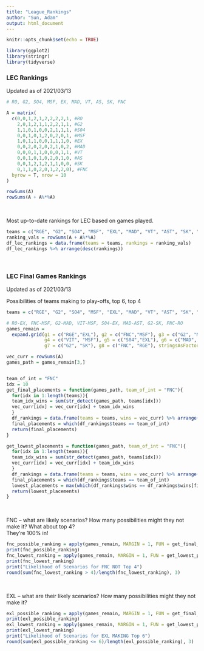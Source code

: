 ```yaml
---
title: "League_Rankings"
author: "Sun, Adam"
output: html_document
---
```


```r
knitr::opts_chunk$set(echo = TRUE)

library(ggplot2)
library(stringr)
library(tidyverse)

```


### LEC Rankings <br>

Updated as of 2021/03/13

```r
# RO, G2, SO4, MSF, EX, MAD, VT, AS, SK, FNC

A = matrix(
  c(0,0,1,2,1,2,2,2,2,1, #RO
    2,0,1,2,1,1,2,2,1,1, #G2
    1,1,0,1,0,0,2,1,1,1, #S04
    0,0,1,0,1,2,0,2,0,1, #MSF
    1,0,1,1,0,0,1,1,1,0, #EX
    0,0,2,0,2,0,2,1,0,2, #MAD
    0,0,0,1,1,0,0,0,1,1, #VT
    0,0,1,0,1,0,2,0,1,0, #AS
    0,0,1,2,1,2,1,1,0,0, #SK
    0,1,1,0,2,0,1,2,2,0), #FNC
  byrow = T, nrow = 10
)

rowSums(A)
rowSums(A + A%*%A)

```

<br>

Most up-to-date rankings for LEC based on games played. 

```r

teams = c("RGE", "G2", "SO4", "MSF", "EXL", "MAD", "VT", "AST", "SK", "FNC")
ranking_vals = rowSums(A + A%*%A)
df_lec_rankings = data.frame(teams = teams, rankings = ranking_vals)
df_lec_rankings %>% arrange(desc(rankings))

```

<br>

### LEC Final Games Rankings <br>

Updated as of 2021/03/13 <br>

Possibilities of teams making to play-offs, top 6, top 4 

```r
teams = c("RGE", "G2", "SO4", "MSF", "EXL", "MAD", "VT", "AST", "SK", "FNC")

# RO-EX, FNC-MSF, G2-MAD, VIT-MSF, S04-EX, MAD-AST, G2-SK, FNC-RO
games_remain = 
  expand.grid(g1 = c("RGE","EXL"), g2 = c("FNC","MSF"), g3 = c("G2", "MAD"), 
              g4 = c("VIT", "MSF"), g5 = c("S04","EXL"), g6 = c("MAD", "AST"), 
              g7 = c("G2", "SK"), g8 = c("FNC", "RGE"), stringsAsFactors = F) %>% as.matrix()

vec_curr = rowSums(A)
games_path = games_remain[3,]


team_of_int = "FNC"
idx = 10
get_final_placements = function(games_path, team_of_int = "FNC"){
  for(idx in 1:length(teams)){
  team_idx_wins = sum(str_detect(games_path, teams[idx]))
  vec_curr[idx] = vec_curr[idx] + team_idx_wins
  }
  df_rankings = data.frame(teams = teams, wins = vec_curr) %>% arrange(desc(wins))
  final_placements = which(df_rankings$teams == team_of_int)
  return(final_placements)
}

get_lowest_placements = function(games_path, team_of_int = "FNC"){
  for(idx in 1:length(teams)){
  team_idx_wins = sum(str_detect(games_path, teams[idx]))
  vec_curr[idx] = vec_curr[idx] + team_idx_wins
  }
  df_rankings = data.frame(teams = teams, wins = vec_curr) %>% arrange(desc(wins))
  final_placements = which(df_rankings$teams == team_of_int)
  lowest_placements = max(which(df_rankings$wins == df_rankings$wins[final_placements]))
  return(lowest_placements)
}

```

<br>

FNC -- what are likely scenarios? How many possibilities might they not make it? What about top 4? <br>
They're 100% in! 

```r
fnc_possible_ranking = apply(games_remain, MARGIN = 1, FUN = get_final_placements, team_of_int = "FNC")
print(fnc_possible_ranking)
fnc_lowest_ranking = apply(games_remain, MARGIN = 1, FUN = get_lowest_placements, team_of_int = "FNC")
print(fnc_lowest_ranking)
print("Likelihood of Scenarios for FNC NOT Top 4")
round(sum(fnc_lowest_ranking > 4)/length(fnc_lowest_ranking), 3)
```
 
<br>

EXL -- what are their likely scenarios? How many possibilities might they not make it?

```r
exl_possible_ranking = apply(games_remain, MARGIN = 1, FUN = get_final_placements, team_of_int = "EXL")
print(exl_possible_ranking)
exl_lowest_ranking = apply(games_remain, MARGIN = 1, FUN = get_lowest_placements, team_of_int = "EXL")
print(exl_lowest_ranking)
print("Likelihood of Scenarios for EXL MAKING Top 6")
round(sum(exl_possible_ranking <= 6)/length(exl_possible_ranking), 3)
```


